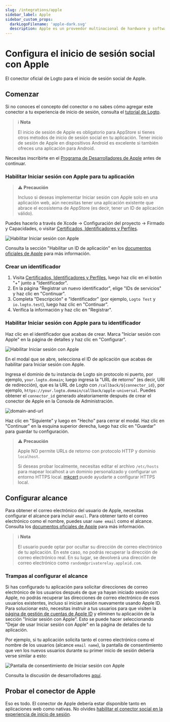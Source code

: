 ```yaml
---
slug: /integrations/apple
sidebar_label: Apple
sidebar_custom_props:
  darkLogoFilename: 'apple-dark.svg'
  description: Apple es un proveedor multinacional de hardware y software de alta gama.
---
```



# Configura el inicio de sesión social con Apple

El conector oficial de Logto para el inicio de sesión social de Apple.

<GuideTip />

## Comenzar

Si no conoces el concepto del conector o no sabes cómo agregar este conector a tu experiencia de inicio de sesión, consulta el [tutorial de Logto](/connectors/social-connectors).

> ℹ️ **Nota**
>
> El inicio de sesión de Apple es obligatorio para AppStore si tienes otros métodos de inicio de sesión social en tu aplicación.
> Tener inicio de sesión de Apple en dispositivos Android es excelente si también ofreces una aplicación para Android.

Necesitas inscribirte en el [Programa de Desarrolladores de Apple](https://developer.apple.com/programs/) antes de continuar.

### Habilitar Iniciar sesión con Apple para tu aplicación

> ⚠️ **Precaución**
>
> Incluso si deseas implementar Iniciar sesión con Apple solo en una aplicación web, aún necesitas tener una aplicación existente que abrace el ecosistema de AppStore (es decir, tener un ID de aplicación válido).

Puedes hacerlo a través de Xcode -> Configuración del proyecto -> Firmado y Capacidades, o visitar [Certificados, Identificadores y Perfiles](https://developer.apple.com/account/resources/identifiers/list/bundleId).

![Habilitar Iniciar sesión con Apple](./assets/enable-sign-in-with-apple-in-xcode.png)

Consulta la sección "Habilitar un ID de aplicación" en los [documentos oficiales de Apple](https://developer.apple.com/documentation/sign_in_with_apple/configuring_your_environment_for_sign_in_with_apple) para más información.

### Crear un identificador

1. Visita [Certificados, Identificadores y Perfiles](https://developer.apple.com/account/resources/identifiers/list/serviceId), luego haz clic en el botón "+" junto a "Identificador".
2. En la página "Registrar un nuevo identificador", elige "IDs de servicios" y haz clic en "Continuar".
3. Completa "Descripción" e "Identificador" (por ejemplo, `Logto Test` y `io.logto.test`), luego haz clic en "Continuar".
4. Verifica la información y haz clic en "Registrar".

### Habilitar Iniciar sesión con Apple para tu identificador

Haz clic en el identificador que acabas de crear. Marca "Iniciar sesión con Apple" en la página de detalles y haz clic en "Configurar".

![Habilitar Iniciar sesión con Apple](./assets/enable-sign-in-with-apple.png)

En el modal que se abre, selecciona el ID de aplicación que acabas de habilitar para Iniciar sesión con Apple.

Ingresa el dominio de tu instancia de Logto sin protocolo ni puerto, por ejemplo, `your.logto.domain`; luego ingresa la "URL de retorno" (es decir, URI de redirección), que es la URL de Logto con `/callback/${connector_id}`, por ejemplo, `https://your.logto.domain/callback/apple-universal`. Puedes obtener el `connector_id` generado aleatoriamente después de crear el conector de Apple en la Consola de Administración.

![domain-and-url](./assets/domain-and-url.png)

Haz clic en "Siguiente" y luego en "Hecho" para cerrar el modal. Haz clic en "Continuar" en la esquina superior derecha, luego haz clic en "Guardar" para guardar tu configuración.

> ⚠️ **Precaución**
>
> Apple NO permite URLs de retorno con protocolo HTTP y dominio `localhost`.
>
> Si deseas probar localmente, necesitas editar el archivo `/etc/hosts` para mapear localhost a un dominio personalizado y configurar un entorno HTTPS local. [mkcert](https://github.com/FiloSottile/mkcert) puede ayudarte a configurar HTTPS local.

## Configurar alcance

Para obtener el correo electrónico del usuario de Apple, necesitas configurar el alcance para incluir `email`. Para obtener tanto el correo electrónico como el nombre, puedes usar `name email` como el alcance. Consulta los [documentos oficiales de Apple](https://developer.apple.com/documentation/sign_in_with_apple/sign_in_with_apple_js/incorporating_sign_in_with_apple_into_other_platforms#3332113) para más información.

> ℹ️ **Nota**
>
> El usuario puede optar por ocultar su dirección de correo electrónico de tu aplicación. En este caso, no podrás recuperar la dirección de correo electrónico real. En su lugar, se devolverá una dirección de correo electrónico como `random@privaterelay.appleid.com`.

### Trampas al configurar el alcance

Si has configurado tu aplicación para solicitar direcciones de correo electrónico de los usuarios después de que ya hayan iniciado sesión con Apple, no podrás recuperar las direcciones de correo electrónico de esos usuarios existentes, incluso si inician sesión nuevamente usando Apple ID. Para solucionar esto, necesitas instruir a tus usuarios para que visiten la [página de gestión de cuentas de Apple ID](https://appleid.apple.com/account/manage) y eliminen tu aplicación de la sección "Iniciar sesión con Apple". Esto se puede hacer seleccionando "Dejar de usar Iniciar sesión con Apple" en la página de detalles de tu aplicación.

Por ejemplo, si tu aplicación solicita tanto el correo electrónico como el nombre de los usuarios (alcance `email name`), la pantalla de consentimiento que ven los nuevos usuarios durante su primer inicio de sesión debería verse similar a esto:

![Pantalla de consentimiento de Iniciar sesión con Apple](./assets/sign-in-with-apple-consent-screen.png)

Consulta la discusión de desarrolladores [aquí](https://forums.developer.apple.com/forums/thread/132223).

## Probar el conector de Apple

Eso es todo. El conector de Apple debería estar disponible tanto en aplicaciones web como nativas. No olvides [habilitar el conector social en la experiencia de inicio de sesión](/connectors/social-connectors/#enable-social-sign-in).
